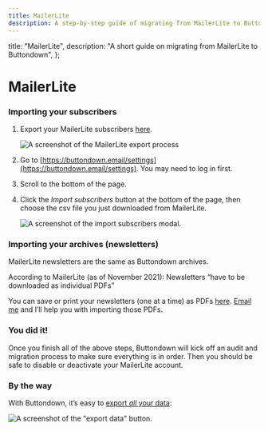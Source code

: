 ```yaml
---
title: MailerLite
description: A step-by-step guide of migrating from MailerLite to Buttondown
---
```




  title: "MailerLite",
  description: "A short guide on migrating from MailerLite to Buttondown",
};


# MailerLite    
        
### Importing your subscribers

1. Export your MailerLite subscribers [here](https://www.mailerlite.com/help/how-to-export-subscribers).

    ![A screenshot of the MailerLite export process](/images/migration-guides/mailerlite-export.png)

2. Go to [https://buttondown.email/settings](https://buttondown.email/settings). You may need to log in first.
3. Scroll to the bottom of the page.
4. Click the _Import subscribers_ button at the bottom of the page, then choose the csv file you just downloaded from MailerLite.

    ![A screenshot of the import subscribers modal.](/images/import-subscribers.png)


### Importing your archives (newsletters)

<Notice variant="info">
MailerLite newsletters are the same as Buttondown archives.
</Notice>


According to MailerLite (as of November 2021): Newsletters “have to be downloaded as individual PDFs”

You can save or print your newsletters (one at a time) as PDFs [here](https://www.mailerlite.com/help/how-to-export-a-newsletter-as-pdf). [Email me](mailto:justin@buttondown.email) and I’ll help you with importing those PDFs.


### You did it!

Once you finish all of the above steps, Buttondown will kick off an audit and migration process to make sure everything is in order. Then you should be safe to disable or deactivate your MailerLite account.


### By the way

With Buttondown, it’s easy to [export _all_ your data](https://docs.buttondown.email/odds-and-ends/exporting-your-data):

![A screenshot of the "export data" button.](/images/exporting.png)
